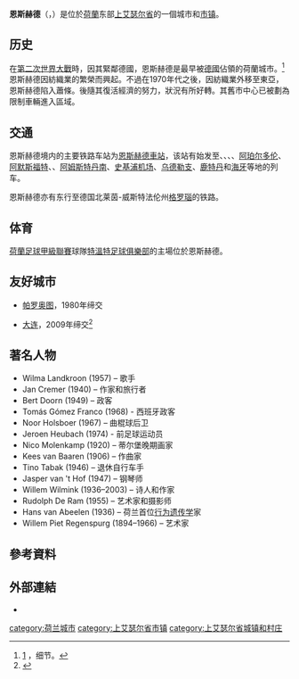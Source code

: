 {{noteTA
|G1=荷兰地名
}}
{{Infobox settlement
|official_name = 恩斯赫德<br />Enschede
|image_skyline = ITC Space.JPG
|image_size = 250px
|image_flag = Flag_of_Enschede.svg
|image_shield = Enschede_wapen.svg
|image_map = LocatieEnschede.png
|mapsize = 250px
|coordinates_region = NL
|subdivision_type = 國家
|subdivision_name = [[荷蘭|荷蘭]]
|subdivision_type1 = 省份
|subdivision_name1 = [[上艾瑟爾省|上艾瑟爾省]]
|area_footnotes = (2013)
|area_total_km2 = 142.72
|area_land_km2 = 141.00
|area_water_km2 = 1.72
|population_as_of = 2014年5月
|population_note = Source: [[Statistics_Netherlands|CBS]], [http://statline.cbs.nl/ Statline].
|settlement_type = 城市和[[市镇_(荷兰)|市镇]]
|population_total = 158004 
|population_density_km2 = 1121
|timezone = [[歐洲中部時間|CET]]
|utc_offset = +1
|timezone_DST = [[歐洲中部夏令時間|CEST]]
|utc_offset_DST = +2
|latd = 52 | latm = 13 | lats = 12 | latNS = N
|longd = 6 | longm = 53 | longs = 47 | longEW = E
}}
'''恩斯赫德'''（{{lang-nl|Enschede}}，{{IPA-nl|ˈɛnsχəˌdeˑ|-|Nl-Enschede.ogg}}）是位於[[荷蘭|荷蘭]]东部[[上艾瑟尔省|上艾瑟尔省]]的一個城市和[[市镇_(荷兰)|市镇]]。

== 历史 ==
在[[第二次世界大戰|第二次世界大戰]]時，因其緊鄰德國，恩斯赫德是最早被[[德國|德國]]佔領的荷蘭城市。<ref>[http://paul.rutgers.edu/~mcgrew/wwii/usaf/html/Oct.43.html] {{Wayback|url=http://paul.rutgers.edu/~mcgrew/wwii/usaf/html/Oct.43.html |date=20200714053330 }}，细节。</ref>恩斯赫德因紡織業的繁榮而興起。不過在1970年代之後，因紡織業外移至東亞，恩斯赫德陷入蕭條。後隨其復活經濟的努力，狀況有所好轉。其舊市中心已被劃為限制車輛進入區域。

== 交通 ==
恩斯赫德境内的主要铁路车站为[[恩斯赫德車站|恩斯赫德車站]]，该站有始发至{{link-en|亨厄洛車站|Hengelo railway station|亨厄洛}}、{{link-en|阿尔默洛車站|Almelo railway station|阿尔默洛}}、{{link-en|兹沃勒車站|Zwolle railway station|兹沃勒}}、{{link-en|代芬特尔車站|Deventer railway station|代芬特尔}}、[[阿珀爾多倫車站|阿珀尔多伦]]、[[阿默斯福特中央車站|阿默斯福特]]、{{link-en|希尔弗瑟姆車站|Hilversum railway station|希尔弗瑟姆}}、[[阿姆斯特丹南站|阿姆斯特丹南]]、[[史基浦機場車站|史基浦机场]]、[[乌特勒支中央車站|乌德勒支]]、[[鹿特丹中央车站|鹿特丹]]和[[海牙中央车站|海牙]]等地的列车。

恩斯赫德亦有东行至德国北莱茵-威斯特法伦州[[格羅瑙_(北萊茵-威斯特法倫州)|格罗瑙]]的铁路。

== 体育 ==
[[荷蘭足球甲級聯賽|荷蘭足球甲級聯賽]]球隊[[特溫特足球俱樂部|特溫特足球俱樂部]]的主場{{link-en|赫罗尔斯城堡球场|De Grolsch Veste}}位於恩斯赫德。

== 友好城市 ==
* {{flagicon|USA}} [[帕罗奥图_(加利福尼亚州)|帕罗奥图]]，1980年缔交
* {{flagicon|China}} [[大连|大连]]，2009年缔交<ref>{{Cite news |url=http://www.xinhuanet.com/expo/2017-10/26/c_129727062.htm |title=“感知中国——西部风情”少数民族服饰歌舞登陆荷兰-新华网 |accessdate=2021-11-29 |archive-date=2022-01-05 |archive-url=https://web.archive.org/web/20220105064148/http://www.xinhuanet.com/expo/2017-10/26/c_129727062.htm }}</ref>

== 著名人物 ==
* Wilma Landkroon (1957) – 歌手
* Jan Cremer (1940) – 作家和旅行者
* Bert Doorn (1949) – 政客
* Tomás Gómez Franco (1968) - 西班牙政客
* Noor Holsboer (1967) – 曲棍球后卫
* Jeroen Heubach (1974) - 前足球运动员
* Nico Molenkamp (1920) – 蒂尔堡晚期画家
* Kees van Baaren (1906) – 作曲家
* Tino Tabak (1946) – 退休自行车手
* Jasper van 't Hof (1947) – 钢琴师
* Willem Wilmink (1936–2003) – 诗人和作家
* Rudolph De Ram (1955) – 艺术家和摄影师
* Hans van Abeelen (1936) – 荷兰首位[[行为遗传学|行为遗传学]]家
* Willem Piet Regenspurg (1894–1966) – 艺术家

== 參考資料 ==
{{reflist}}

== 外部連結 ==
{{Commons category|Enschede}}
* {{Official website|http://cms3.enschede.nl/en/welkom}}

{{Overijssel Province}}
{{Authority control}}

[[category:荷兰城市|category:荷兰城市]]
[[category:上艾瑟尔省市镇|category:上艾瑟尔省市镇]]
[[category:上艾瑟尔省城镇和村庄|category:上艾瑟尔省城镇和村庄]]